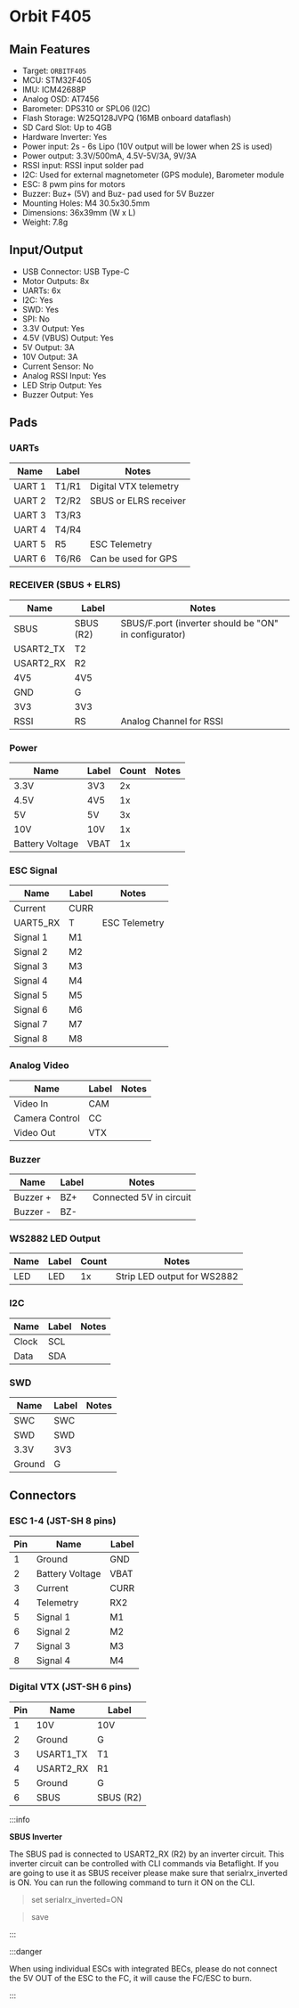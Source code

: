 
# Orbit F405

<Tabs>

<TabItem value="specifications" label="Specifications" default>

## Main Features

- Target: `ORBITF405`
- MCU: STM32F405
- IMU: ICM42688P
- Analog OSD: AT7456
- Barometer: DPS310 or SPL06 (I2C)
- Flash Storage: W25Q128JVPQ (16MB onboard dataflash)
- SD Card Slot: Up to 4GB
- Hardware Inverter: Yes
- Power input: 2s - 6s Lipo (10V output will be lower when 2S is used)
- Power output: 3.3V/500mA, 4.5V-5V/3A, 9V/3A
- RSSI input: RSSI input solder pad
- I2C: Used for external magnetometer (GPS module), Barometer module
- ESC: 8 pwm pins for motors
- Buzzer: Buz+ (5V) and Buz- pad used for 5V Buzzer
- Mounting Holes: M4 30.5x30.5mm
- Dimensions: 36x39mm (W x L)
- Weight: 7.8g

## Input/Output

- USB Connector: USB Type-C
- Motor Outputs: 8x
- UARTs: 6x
- I2C: Yes
- SWD: Yes
- SPI: No
- 3.3V Output: Yes
- 4.5V (VBUS) Output: Yes
- 5V Output: 3A
- 10V Output: 3A
- Current Sensor: No
- Analog RSSI Input: Yes
- LED Strip Output: Yes
- Buzzer Output: Yes

## Pads

### UARTs

| Name   | Label | Notes                 |
| ------ | ----- | --------------------- |
| UART 1 | T1/R1 | Digital VTX telemetry |
| UART 2 | T2/R2 | SBUS or ELRS receiver |
| UART 3 | T3/R3 |                       |
| UART 4 | T4/R4 |                       |
| UART 5 | R5    | ESC Telemetry         |
| UART 6 | T6/R6 | Can be used for GPS   |

### RECEIVER (SBUS + ELRS)

| Name      | Label     | Notes                                                 |
| --------- | --------- | ----------------------------------------------------- |
| SBUS      | SBUS (R2) | SBUS/F.port (inverter should be "ON" in configurator) |
| USART2_TX | T2        |                                                       |
| USART2_RX | R2        |                                                       |
| 4V5       | 4V5       |                                                       |
| GND       | G         |                                                       |
| 3V3       | 3V3       |                                                       |
| RSSI      | RS        | Analog Channel for RSSI                               |

### Power

| Name            | Label | Count | Notes |
| --------------- | ----- | ----- | ----- |
| 3.3V            | 3V3   | 2x    |       |
| 4.5V            | 4V5   | 1x    |       |
| 5V              | 5V    | 3x    |       |
| 10V             | 10V   | 1x    |       |
| Battery Voltage | VBAT  | 1x    |       |

### ESC Signal

| Name     | Label | Notes         |
| -------- | ----- | ------------- |
| Current  | CURR  |               |
| UART5_RX | T     | ESC Telemetry |
| Signal 1 | M1    |               |
| Signal 2 | M2    |               |
| Signal 3 | M3    |               |
| Signal 4 | M4    |               |
| Signal 5 | M5    |               |
| Signal 6 | M6    |               |
| Signal 7 | M7    |               |
| Signal 8 | M8    |               |

### Analog Video

| Name           | Label | Notes |
| -------------- | ----- | ----- |
| Video In       | CAM   |       |
| Camera Control | CC    |       |
| Video Out      | VTX   |       |

### Buzzer

| Name     | Label | Notes                   |
| -------- | ----- | ----------------------- |
| Buzzer + | BZ+   | Connected 5V in circuit |
| Buzzer - | BZ-   |                         |

### WS2882 LED Output

| Name | Label | Count | Notes                       |
| ---- | ----- | ----- | --------------------------- |
| LED  | LED   | 1x    | Strip LED output for WS2882 |

### I2C

| Name  | Label | Notes |
| ----- | ----- | ----- |
| Clock | SCL   |       |
| Data  | SDA   |       |

### SWD

| Name   | Label | Notes |
| ------ | ----- | ----- |
| SWC    | SWC   |       |
| SWD    | SWD   |       |
| 3.3V   | 3V3   |       |
| Ground | G     |       |

## Connectors

### ESC 1-4 (JST-SH 8 pins)

| Pin | Name            | Label |
| --- | --------------- | ----- |
| 1   | Ground          | GND   |
| 2   | Battery Voltage | VBAT  |
| 3   | Current         | CURR  |
| 4   | Telemetry       | RX2   |
| 5   | Signal 1        | M1    |
| 6   | Signal 2        | M2    |
| 7   | Signal 3        | M3    |
| 8   | Signal 4        | M4    |

### Digital VTX (JST-SH 6 pins)

| Pin | Name      | Label     |
| --- | --------- | --------- |
| 1   | 10V       | 10V       |
| 2   | Ground    | G         |
| 3   | USART1_TX | T1        |
| 4   | USART2_RX | R1        |
| 5   | Ground    | G         |
| 6   | SBUS      | SBUS (R2) |

</TabItem>
<TabItem value="wiring" label="Wiring Diagrams">
</TabItem>

<TabItem value="photos" label="Photos"></TabItem>

<TabItem value="notes" label="Notes">

:::info

**SBUS Inverter**

The SBUS pad is connected to USART2_RX (R2) by an inverter circuit. This inverter circuit can be controlled with CLI commands via Betaflight. If you are going to use it as SBUS receiver please make sure that serialrx_inverted is ON. You can run the following command to turn it ON on the CLI.

> set serialrx_inverted=ON

> save

:::

:::danger

When using individual ESCs with integrated BECs, please do not connect the 5V OUT of the ESC to the FC, it will cause the FC/ESC to burn.

:::

</TabItem>

</Tabs>
